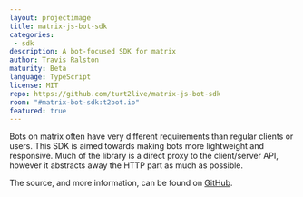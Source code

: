 ```yaml
---
layout: projectimage
title: matrix-js-bot-sdk
categories: 
 - sdk
description: A bot-focused SDK for matrix
author: Travis Ralston
maturity: Beta
language: TypeScript
license: MIT
repo: https://github.com/turt2live/matrix-js-bot-sdk
room: "#matrix-bot-sdk:t2bot.io"
featured: true
---
```


Bots on matrix often have very different requirements than regular clients or users. This SDK is aimed towards making bots more lightweight and responsive. Much of the library is a direct proxy to the client/server API, however it abstracts away the HTTP part as much as possible.

The source, and more information, can be found on [GitHub](https://github.com/turt2live/matrix-js-bot-sdk).

